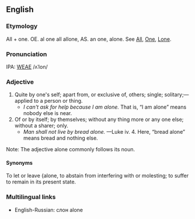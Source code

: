 ==English==
===Etymology===
All + one. OE. al one all allone, AS. an one, alone.  See [[All]], [[One]], [[Lone]].

===Pronunciation===
IPA: [[WEAE]] /ʌˈlon/

===Adjective===
# Quite by one's self; apart from, or exclusive of, others; single; solitary;&mdash;applied to a person or thing.
#* ''I can't ask for help because I am alone.''  That is, &ldquo;I am alone&rdquo; means nobody else is near.
# Of or by itself; by themselves; without any thing more or any one else; without a sharer; only.
#* ''Man shall not live by bread alone.'' &mdash;Luke iv. 4.  Here, &ldquo;bread alone&rdquo; means bread and nothing else.

Note: The adjective alone commonly follows its noun.


====Synonyms====
To let or leave {alone, to abstain from interfering with or molesting; to suffer to remain in its present state.

===Multilingual links===
*English-Russian:  слон alone

<!-- material copied from Webster's Revised Unabridged Dictionary (1913) -->